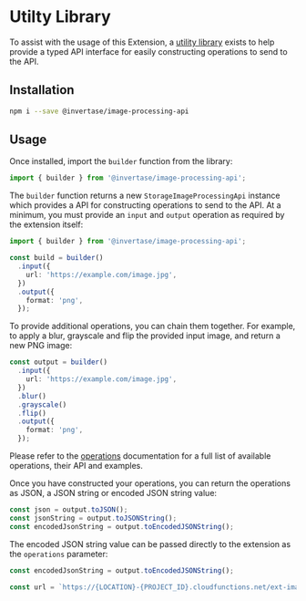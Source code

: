 # Utilty Library

To assist with the usage of this Extension, a [utility library](https://www.npmjs.com/package/@invertase/image-processing-api) exists
to help provide a typed API interface for easily constructing operations to send to the API.

## Installation

```bash
npm i --save @invertase/image-processing-api
```

## Usage

Once installed, import the `builder` function from the library:

```ts
import { builder } from '@invertase/image-processing-api';
```

The `builder` function returns a new `StorageImageProcessingApi` instance which provides a API for constructing operations to send to the API.
At a minimum, you must provide an `input` and `output` operation as required by the extension itself:

```ts
import { builder } from '@invertase/image-processing-api';

const build = builder()
  .input({
    url: 'https://example.com/image.jpg',
  })
  .output({
    format: 'png',
  });
```

To provide additional operations, you can chain them together. For example,
to apply a blur, grayscale and flip the provided input image, and return a new PNG image:

```ts
const output = builder()
  .input({
    url: 'https://example.com/image.jpg',
  })
  .blur()
  .grayscale()
  .flip()
  .output({
    format: 'png',
  });
```

Please refer to the [operations](/operations) documentation for a full list of available operations, their API and examples.

Once you have constructed your operations, you can return the operations as JSON, a JSON string or encoded JSON string value:

```ts
const json = output.toJSON();
const jsonString = output.toJSONString();
const encodedJsonString = output.toEncodedJSONString();
```

The encoded JSON string value can be passed directly to the extension as the `operations` parameter:

```ts
const encodedJsonString = output.toEncodedJSONString();

const url = `https://{LOCATION}-{PROJECT_ID}.cloudfunctions.net/ext-image-processing-api-handler/process?operations=${encodedJsonString}`;
```
